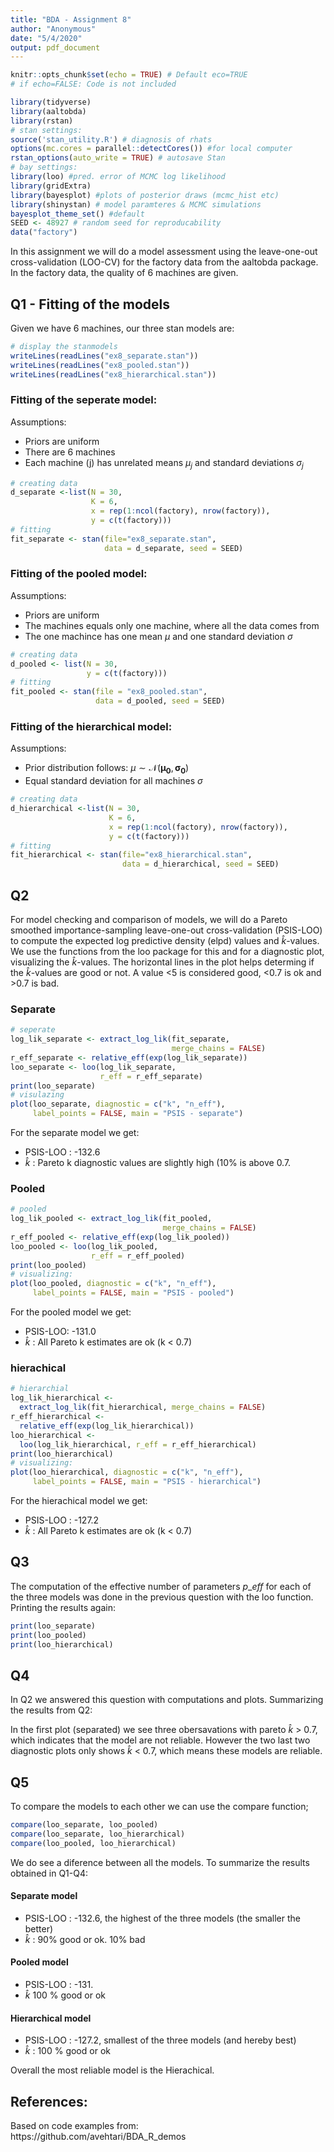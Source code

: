 ```yaml
---
title: "BDA - Assignment 8"
author: "Anonymous"
date: "5/4/2020"
output: pdf_document
---
```


```r
knitr::opts_chunk$set(echo = TRUE) # Default eco=TRUE
# if echo=FALSE: Code is not included
```

```r
library(tidyverse) 
library(aaltobda)
library(rstan)
# stan settings:
source('stan_utility.R') # diagnosis of rhats
options(mc.cores = parallel::detectCores()) #for local computer
rstan_options(auto_write = TRUE) # autosave Stan
# bay settings:
library(loo) #pred. error of MCMC log likelihood
library(gridExtra)
library(bayesplot) #plots of posterior draws (mcmc_hist etc)
library(shinystan) # model paramteres & MCMC simulations
bayesplot_theme_set() #default
SEED <- 48927 # random seed for reproducability
data("factory")
```

In this assignment we will do a model assessment using the leave-one-out cross-validation (LOO-CV) for the factory data from the aaltobda package.
In the factory data, the quality of 6 machines are given. 

## Q1 - Fitting of the models

Given we have 6 machines, our three stan models are:
```r
# display the stanmodels
writeLines(readLines("ex8_separate.stan"))
writeLines(readLines("ex8_pooled.stan"))
writeLines(readLines("ex8_hierarchical.stan"))
```

### Fitting of the seperate model:
Assumptions:

+ Priors are uniform
+ There are 6 machines
+ Each machine (j) has unrelated means $\mu_j$ and standard deviations $\sigma_j$

```r
# creating data
d_separate <-list(N = 30,
                  K = 6,
                  x = rep(1:ncol(factory), nrow(factory)),
                  y = c(t(factory)))
# fitting
fit_separate <- stan(file="ex8_separate.stan", 
                     data = d_separate, seed = SEED)
```

### Fitting of the pooled model:
Assumptions:

+ Priors are uniform
+ The machines equals only one machine, where all the data comes from
+ The one machince has one mean $\mu$ and one standard deviation $\sigma$

```r
# creating data
d_pooled <- list(N = 30,
                 y = c(t(factory)))
# fitting
fit_pooled <- stan(file = "ex8_pooled.stan", 
                   data = d_pooled, seed = SEED)
```

### Fitting of the hierarchical model:
Assumptions:

+ Prior distribution follows: $\mu \sim \mathcal{N} (\mathbf{\mu_0}, \mathbf{\sigma_0} )$
+ Equal standard deviation for all machines $\sigma$

```r
# creating data
d_hierarchical <-list(N = 30,
                      K = 6,
                      x = rep(1:ncol(factory), nrow(factory)),
                      y = c(t(factory)))
# fitting
fit_hierarchical <- stan(file="ex8_hierarchical.stan", 
                         data = d_hierarchical, seed = SEED)

```

## Q2
For model checking and comparison of models, we will do a Pareto smoothed importance-sampling leave-one-out cross-validation (PSIS-LOO) to compute the expected log predictive density (elpd) values and $\hat{k}$-values.
We use the functions from the loo package for this and for a diagnostic plot, visualizing the $\hat{k}$-values. 
The horizontal lines in the plot helps determing if the $\hat{k}$-values are good or not. A value <5 is considered good, <0.7 is ok and >0.7 is bad.

### Separate

```r
# seperate
log_lik_separate <- extract_log_lik(fit_separate,
                                    merge_chains = FALSE)
r_eff_separate <- relative_eff(exp(log_lik_separate)) 
loo_separate <- loo(log_lik_separate, 
                    r_eff = r_eff_separate)
print(loo_separate)
# visulazing
plot(loo_separate, diagnostic = c("k", "n_eff"),
     label_points = FALSE, main = "PSIS - separate")
```

For the separate model we get:

+ PSIS-LOO : -132.6
+ $\hat{k}$ : Pareto k diagnostic values are slightly high (10% is above 0.7.

### Pooled

```r
# pooled
log_lik_pooled <- extract_log_lik(fit_pooled, 
                                  merge_chains = FALSE)
r_eff_pooled <- relative_eff(exp(log_lik_pooled)) 
loo_pooled <- loo(log_lik_pooled, 
                  r_eff = r_eff_pooled)
print(loo_pooled)
# visualizing:
plot(loo_pooled, diagnostic = c("k", "n_eff"),
     label_points = FALSE, main = "PSIS - pooled")
```

For the pooled model we get:

+ PSIS-LOO:  -131.0
+ $\hat{k}$ : All Pareto k estimates are ok (k < 0.7)

### hierachical

```r
# hierarchial
log_lik_hierarchical <- 
  extract_log_lik(fit_hierarchical, merge_chains = FALSE)
r_eff_hierarchical <- 
  relative_eff(exp(log_lik_hierarchical)) 
loo_hierarchical <- 
  loo(log_lik_hierarchical, r_eff = r_eff_hierarchical)
print(loo_hierarchical)
# visualizing:
plot(loo_hierarchical, diagnostic = c("k", "n_eff"),
     label_points = FALSE, main = "PSIS - hierarchical")
```

For the hierachical model we get:

+ PSIS-LOO : -127.2
+ $\hat{k}$ : All Pareto k estimates are ok (k < 0.7)

## Q3
The computation of the effective number of parameters $p\_eff$ for each of the three models was done in the previous question with the loo function.
Printing the results again:

```r
print(loo_separate)
print(loo_pooled)
print(loo_hierarchical)
```

## Q4
In Q2 we answered this question with computations and plots. Summarizing the results from Q2:

In the first plot (separated) we see three obersavations with pareto $\hat{k}$ > 0.7, which indicates that the model are not reliable.
However the two last two diagnostic plots only shows $\hat{k}$ < 0.7, which means these models are reliable.

## Q5
To compare the models to each other we can use the compare function;

```r
compare(loo_separate, loo_pooled)
compare(loo_separate, loo_hierarchical)
compare(loo_pooled, loo_hierarchical)
```

We do see a diference between all the models.
To summarize the results obtained in Q1-Q4:

#### Separate model
+ PSIS-LOO : -132.6, the highest of the three models (the smaller the better)
+ $\hat{k}$ : 90% good or ok. 10% bad

#### Pooled model
+ PSIS-LOO : -131.
+ $\hat{k}$ 100 % good or ok

#### Hierarchical model
+ PSIS-LOO : -127.2, smallest of the three models (and hereby best)
+ $\hat{k}$ : 100 % good or ok

Overall the most reliable model is the Hierachical.




## References:

Based on code examples from:  
https://github.com/avehtari/BDA_R_demos
